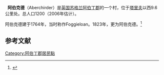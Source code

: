 {{noteTA
| T  = zh-cn:阿伯克德; zh-tw:亞伯克德
| 1  = zh-cn:阿伯克德; zh-tw:亞伯克德
}} 
{{Infobox settlement
| name                    = 阿伯克德
| native_name             = Aberchirder
| settlement_type         = 村
| image_skyline           = Main Street Aberchirder.jpg
| imagesize               = 
| image_caption           = 阿伯克德主街
| image_flag              = 
| flag_size               = 
| image_shield            = 
| shield_size             = 
| pushpin_map             = Scotland
| pushpin_label_position  = 
| pushpin_map_caption     = 在苏格兰的位置
| latd  =57.55832 |latm  =  |lats  = |latNS  = N 
| longd =2.63004  |longm = |longs = |longEW = W 
| coordinates_type        = region:ES_type:city
| coordinates_display     = inline,title
| subdivision_type        = 国家
| subdivision_name        = 英国
| subdivision_type1       = [[英国行政区划|组成国]]
| subdivision_name1       = [[苏格兰|苏格兰]]
| subdivision_type2       = [[苏格兰行政区划|统一管理区]]
| subdivision_name2       = [[阿伯丁郡|阿伯丁郡]]
| area_total_km2          =  
| elevation_m             =  
| population_total        = 1200
| population_as_of        = 2006年
| population_density_km2  =  
| website                 = 
| footnotes               = 
}}
'''阿伯克德'''（Aberchirder）是[[英国|英国]][[苏格兰|苏格兰]][[阿伯丁郡|阿伯丁郡]]的一个村，位于[[塔里夫|塔里夫]]以西9.6公里处。总人口1200（2006年估计）。

阿伯克德建于1764年，当时称作Foggieloan。1823年，更为阿伯克德。<ref>{{cite book|last=Peden|first=Bob|title=Old Aberchirder|year=2010|publisher=Stenlake Publishing|location=Catrine, East Ayrshire|isbn=9781840335057|pages=3|url=http://www.stenlake.co.uk/books/view_book.php?ref=620|access-date=2014-09-21|archive-date=2013-11-06|archive-url=https://web.archive.org/web/20131106023710/http://www.stenlake.co.uk/books/view_book.php?ref=620|dead-url=no}}</ref>

==参考文献==
{{reflist}}

[[Category:阿伯丁郡居民點|Category:阿伯丁郡居民點]]